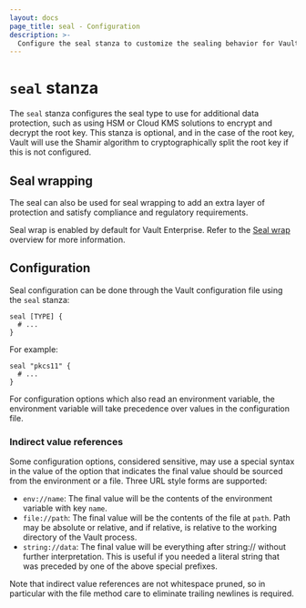 ```yaml
---
layout: docs
page_title: seal - Configuration
description: >-
  Configure the seal stanza to customize the sealing behavior for Vault.
---
```


# `seal` stanza

The `seal` stanza configures the seal type to use for additional data
protection, such as using HSM or Cloud KMS solutions to encrypt and decrypt the
root key. This stanza is optional, and in the case of the root key, Vault
will use the Shamir algorithm to cryptographically split the root key if this
is not configured.

## Seal wrapping <EnterpriseAlert inline="true" product="vault" />

The seal can also be used for seal wrapping to add an extra layer of protection
and satisfy compliance and regulatory requirements.

Seal wrap is enabled by default for Vault Enterprise. Refer to the
[Seal wrap](/vault/docs/enterprise/sealwrap) overview for more information.

## Configuration

Seal configuration can be done through the Vault configuration file using the
`seal` stanza:

```hcl
seal [TYPE] {
  # ...
}
```

For example:

```hcl
seal "pkcs11" {
  # ...
}
```

For configuration options which also read an environment variable, the
environment variable will take precedence over values in the configuration file.

### Indirect value references

Some configuration options, considered sensitive, may use a special syntax
in the value of the option that indicates the final value should be sourced
from the environment or a file.  Three URL style forms are supported:

* `env://name`: The final value will be the contents of the environment
  variable with key `name`.
* `file://path`: The final value will be the contents of the file at
  `path`.  Path may be absolute or relative, and if relative, is relative to
  the working directory of the Vault process.
* `string://data`: The final value will be everything after string://
  without further interpretation.  This is useful if you needed a literal 
  string that was preceded by one of the above special prefixes.

Note that indirect value references are not whitespace pruned, so in
particular with the file method care to eliminate trailing newlines is
required.

[sealwrap]: /vault/docs/enterprise/sealwrap